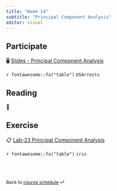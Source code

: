 ```yaml
---
title: "Week 14"
subtitle: "Principal Component Analysis"
editor: visual
---
```


::: callout-important
:::

## Participate

🖥️ [Slides - Principal Component Analysis](slides/15-var-select.html)

`r fontawesome::fa("table")` `USArrests`

## Reading

📖

## Exercise

📋 [Lab-23 Principal Component Analysis](/exercise/lab22-pca.html)

`r fontawesome::fa("table")` `iris`

<br><br>

::: {style="font-size: 0.875em;"}
Back to [course schedule](/ "Course schedule") ⏎
:::
